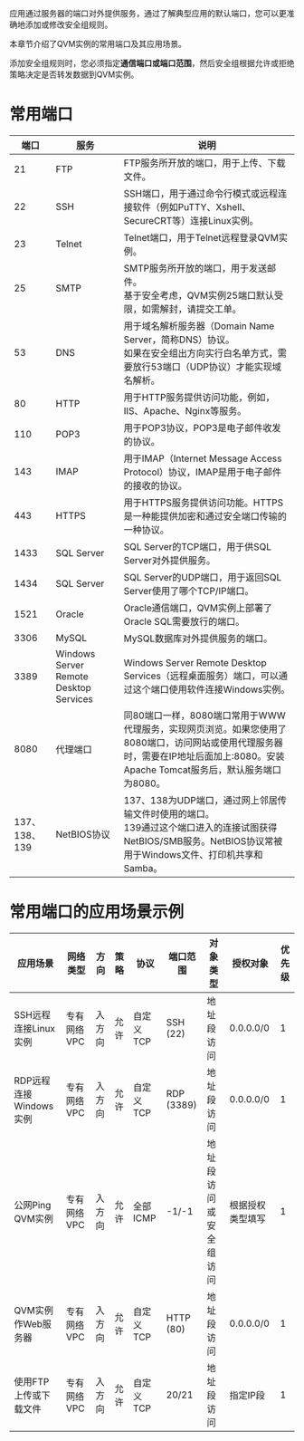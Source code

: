 应用通过服务器的端口对外提供服务，通过了解典型应用的默认端口，您可以更准确地添加或修改安全组规则。

本章节介绍了QVM实例的常用端口及其应用场景。

添加安全组规则时，您必须指定**通信端口或端口范围**，然后安全组根据允许或拒绝策略决定是否转发数据到QVM实例。

# 常用端口
| 端口 | 服务 | 说明 |
|-|-|-|
| 21 | FTP | FTP服务所开放的端口，用于上传、下载文件。 |
| 22 | SSH | SSH端口，用于通过命令行模式或远程连接软件（例如PuTTY、Xshell、SecureCRT等）连接Linux实例。|
| 23 | Telnet | Telnet端口，用于Telnet远程登录QVM实例。 |
| 25 | SMTP | SMTP服务所开放的端口，用于发送邮件。<br>基于安全考虑，QVM实例25端口默认受限，如需解封，请提交工单。 |
| 53 | DNS | 用于域名解析服务器（Domain Name Server，简称DNS）协议。<br>如果在安全组出方向实行白名单方式，需要放行53端口（UDP协议）才能实现域名解析。 |
| 80 | HTTP | 用于HTTP服务提供访问功能，例如，IIS、Apache、Nginx等服务。 |
| 110 | POP3 | 用于POP3协议，POP3是电子邮件收发的协议。 |
| 143 | IMAP | 用于IMAP（Internet Message Access Protocol）协议，IMAP是用于电子邮件的接收的协议。 |
| 443 | HTTPS | 用于HTTPS服务提供访问功能。HTTPS是一种能提供加密和通过安全端口传输的一种协议。 |
| 1433 | SQL Server | SQL Server的TCP端口，用于供SQL Server对外提供服务。 |
| 1434 | SQL Server | SQL Server的UDP端口，用于返回SQL Server使用了哪个TCP/IP端口。 |
| 1521 | Oracle | Oracle通信端口，QVM实例上部署了Oracle SQL需要放行的端口。 |
| 3306 | MySQL | MySQL数据库对外提供服务的端口。 |
| 3389 | Windows Server Remote Desktop Services | Windows Server Remote Desktop Services（远程桌面服务）端口，可以通过这个端口使用软件连接Windows实例。 |
| 8080 | 代理端口 | 同80端口一样，8080端口常用于WWW代理服务，实现网页浏览。如果您使用了8080端口，访问网站或使用代理服务器时，需要在IP地址后面加上:8080。安装Apache Tomcat服务后，默认服务端口为8080。 |
| 137、138、139 | NetBIOS协议 | 137、138为UDP端口，通过网上邻居传输文件时使用的端口。<br>139通过这个端口进入的连接试图获得NetBIOS/SMB服务。NetBIOS协议常被用于Windows文件、打印机共享和Samba。 |


# 常用端口的应用场景示例
| 应用场景 | 网络类型 | 方向 | 策略 | 协议 | 端口范围 | 对象类型 | 授权对象 | 优先级 |
|-|-|-|-|-|-|-|-|-|
| SSH远程连接Linux实例 | 专有网络VPC | 入方向 | 允许 | 自定义TCP | SSH (22) | 地址段访问 | 0.0.0.0/0 | 1 |
| RDP远程连接Windows实例 | 专有网络VPC | 入方向 | 允许 | 自定义TCP | RDP (3389) | 地址段访问 | 0.0.0.0/0 | 1 |
| 公网Ping QVM实例 | 专有网络VPC | 入方向 | 允许 | 全部ICMP | -1/-1 | 地址段访问或安全组访问 | 根据授权类型填写 | 1 |
| QVM实例作Web服务器 | 专有网络VPC | 入方向 | 允许 | 自定义TCP | HTTP (80) | 地址段访问 | 0.0.0.0/0 | 1 |
| 使用FTP上传或下载文件 | 专有网络VPC | 入方向 | 允许 | 自定义 TCP | 20/21 | 地址段访问 | 指定IP段 | 1 |
